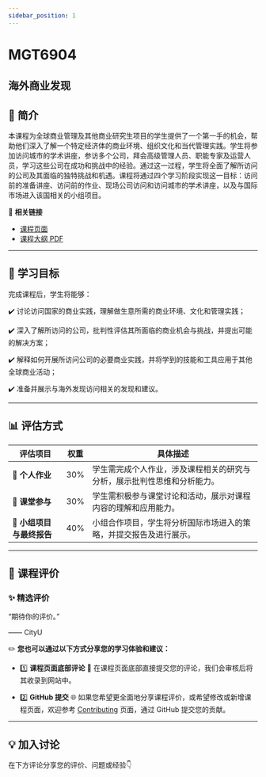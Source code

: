 ```yaml
---
sidebar_position: 1
---
```


# MGT6904
## 海外商业发现

## **📘 简介**
本课程为全球商业管理及其他商业研究生项目的学生提供了一个第一手的机会，帮助他们深入了解一个特定经济体的商业环境、组织文化和当代管理实践。学生将参加访问城市的学术讲座，参访多个公司，拜会高级管理人员、职能专家及运营人员，学习这些公司在成功和挑战中的经验。通过这一过程，学生将全面了解所访问的公司及其面临的独特挑战和机遇。课程将通过四个学习阶段实现这一目标：访问前的准备讲座、访问前的作业、现场公司访问和访问城市的学术讲座，以及与国际市场进入该国相关的小组项目。

🔗 **相关链接**
- [课程页面](https://www.cityu.edu.hk/catalogue/pg/202425/course/MGT6904.htm)
- [课程大纲 PDF](https://www.cityu.edu.hk/catalogue/pg/202425/course/MGT6904.pdf)

---

## **🎯 学习目标**

完成课程后，学生将能够：

✔️ 讨论访问国家的商业实践，理解做生意所需的商业环境、文化和管理实践；

✔️ 深入了解所访问的公司，批判性评估其所面临的商业机会与挑战，并提出可能的解决方案；

✔️ 解释如何开展所访问公司的必要商业实践，并将学到的技能和工具应用于其他全球商业活动；

✔️ 准备并展示与海外发现访问相关的发现和建议。

---

## **📊 评估方式**

| **评估项目**           | **权重** | **具体描述**                                                                                       |
|-----------------------|---------|---------------------------------------------------------------------------------------------------|
| **📄 个人作业**        | 30%     | 学生需完成个人作业，涉及课程相关的研究与分析，展示批判性思维和分析能力。                        |
| **📄 课堂参与**        | 30%     | 学生需积极参与课堂讨论和活动，展示对课程内容的理解和应用能力。                                  |
| **📄 小组项目与最终报告** | 40%     | 小组合作项目，学生将分析国际市场进入的策略，并提交报告及进行展示。                             |

---

## **💬 课程评价**

### ✨ **精选评价**
<div className={commentStyles.commentBox}>
    <p className={commentStyles.commentText}>
        “期待你的评价。”
    </p>
    <p className={commentStyles.commentAuthor}>—— CityU</p>
</div>

✏️ **您也可以通过以下方式分享您的学习体验和建议：**

- 1️⃣ **课程页面底部评论**
💬 在课程页面底部直接提交您的评论，我们会审核后将其收录到网站中。

- 2️⃣ **GitHub 提交**
🌐 如果您希望更全面地分享课程评价，或希望修改或新增课程页面，欢迎参考 [Contributing](https://penjc.github.io/cityU-navigator/contributing) 页面，通过 GitHub 提交您的贡献。


---

## **💡 加入讨论**

在下方评论分享您的评价、问题或经验👇
<Utterances />
